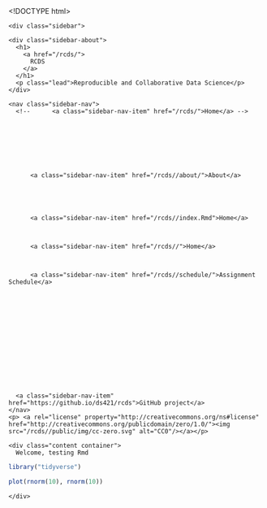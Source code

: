 <!DOCTYPE html>
<html lang="en-us">

  <head>
  <link href="http://gmpg.org/xfn/11" rel="profile">
  <meta http-equiv="X-UA-Compatible" content="IE=edge">
  <meta http-equiv="content-type" content="text/html; charset=utf-8">

  <!-- Enable responsiveness on mobile devices-->
  <meta name="viewport" content="width=device-width, initial-scale=1.0, maximum-scale=1">

  <title>
    
      RCDS &middot; Environment and Society: Data Sciences for the 21st Century
    
  </title>

  <!-- CSS -->
  <link rel="stylesheet" href="/rcds//public/css/poole.css">
  <link rel="stylesheet" href="/rcds//public/css/syntax.css">
  <link rel="stylesheet" href="/rcds//public/css/hyde.css">
  <link rel="stylesheet" href="http://fonts.googleapis.com/css?family=PT+Sans:400,400italic,700|Abril+Fatface">
  <link rel="stylesheet" href="//maxcdn.bootstrapcdn.com/font-awesome/4.7.0/css/font-awesome.min.css">
  <!-- Icons -->
  <link rel="apple-touch-icon-precomposed" sizes="144x144" href="/rcds//public/apple-touch-icon-144-precomposed.png">
                                 <link rel="shortcut icon" href="/rcds//public/favicon.ico">

  <!-- RSS -->
  <link rel="alternate" type="application/rss+xml" title="RSS" href="/atom.xml">
</head>


  <body class="theme-base-berkeley">

    <div class="sidebar">
  <div class="container sidebar-sticky">
    <div class="sidebar-about">
      <h1>
        <a href="/rcds/">
          RCDS
        </a>
      </h1>
      <p class="lead">Reproducible and Collaborative Data Science</p>
    </div>

    <nav class="sidebar-nav">
      <!--      <a class="sidebar-nav-item" href="/rcds/">Home</a> -->

      

      
      
        
      
        
          <a class="sidebar-nav-item" href="/rcds//about/">About</a>
        
      
        
      
        
          <a class="sidebar-nav-item" href="/rcds//index.Rmd">Home</a>
        
      
        
          <a class="sidebar-nav-item" href="/rcds//">Home</a>
        
      
        
          <a class="sidebar-nav-item" href="/rcds//schedule/">Assignment Schedule</a>
        
      
        
      
        
      
        
      
        
      
        
      
        
      

      <a class="sidebar-nav-item" href="https://github.io/ds421/rcds">GitHub project</a>
    </nav>
    <p> <a rel="license" property="http://creativecommons.org/ns#license" href="http://creativecommons.org/publicdomain/zero/1.0/"><img src="/rcds//public/img/cc-zero.svg" alt="CC0"/></a></p>
  </div>
</div>


    <div class="content container">
      Welcome, testing Rmd


```r
library("tidyverse")
```

```r
plot(rnorm(10), rnorm(10))
```


    </div>

  </body>
</html>
